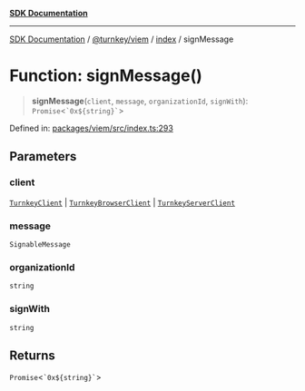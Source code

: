 [**SDK Documentation**](../../../../README.mdx)

***

[SDK Documentation](../../../../packages.mdx) / [@turnkey/viem](../../README.mdx) / [index](../README.mdx) / signMessage

# Function: signMessage()

> **signMessage**(`client`, `message`, `organizationId`, `signWith`): `Promise`\<`` `0x${string}` ``\>

Defined in: [packages/viem/src/index.ts:293](https://github.com/tkhq/sdk/blob/3a88af7d1d927c6022706911d6af0f92f1440e00/packages/viem/src/index.ts#L293)

## Parameters

### client

[`TurnkeyClient`](../../../http/index/classes/TurnkeyClient.mdx) | [`TurnkeyBrowserClient`](../../../sdk-browser/index/classes/TurnkeyBrowserClient.mdx) | [`TurnkeyServerClient`](../../../sdk-server/index/classes/TurnkeyServerClient.mdx)

### message

`SignableMessage`

### organizationId

`string`

### signWith

`string`

## Returns

`Promise`\<`` `0x${string}` ``\>
